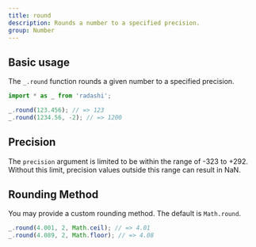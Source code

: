 ```yaml
---
title: round
description: Rounds a number to a specified precision.
group: Number
---
```


## Basic usage

The `_.round` function rounds a given number to a specified precision.

```ts
import * as _ from 'radashi';

_.round(123.456); // => 123
_.round(1234.56, -2); // => 1200
```

## Precision

The `precision` argument is limited to be within the range of -323 to +292.
Without this limit, precision values outside this range can result in NaN.

## Rounding Method

You may provide a custom rounding method. The default is `Math.round`.

```ts
_.round(4.001, 2, Math.ceil); // => 4.01
_.round(4.089, 2, Math.floor); // => 4.08
```
